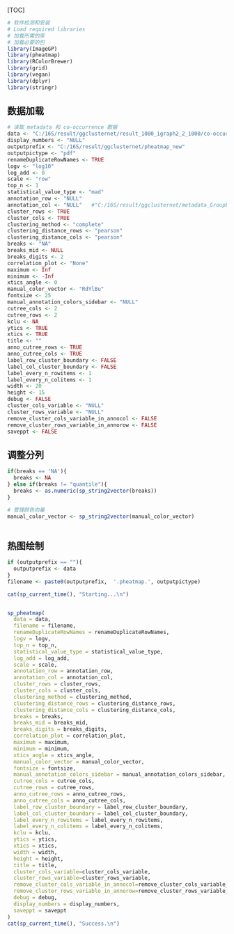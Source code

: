 [TOC]



```{r}
# 软件检测和安装
# Load required libraries
# 加载所需的库
# 加载必要的包
library(ImageGP)
library(pheatmap)
library(RColorBrewer)
library(grid)
library(vegan)
library(dplyr)
library(stringr)

```



## 数据加载
```{r}
# 读取 metadata 和 co-occurrence 数据
data <- "C:/16S/result/ggclusternet/result_1000_igraph2_2_1000/co-occurrence_Grobel_net3.txt"
display_numbers <- "NULL"
outputprefix <- "C:/16S/result/ggclusternet/pheatmap_new"
outputpictype <- "pdf"
renameDuplicateRowNames <- TRUE
logv <- "log10"
log_add <- 0
scale <- "row"
top_n <- 1
statistical_value_type <- "mad"
annotation_row <- "NULL"
annotation_col <- "NULL"   #"C:/16S/result/ggclusternet/metadata_GroupE.txt"  "NULL"
cluster_rows <- TRUE
cluster_cols <- TRUE
clustering_method <- "complete"
clustering_distance_rows <- "pearson"
clustering_distance_cols <- "pearson"
breaks <- "NA"
breaks_mid <- NULL
breaks_digits <- 2
correlation_plot <- "None"
maximum <- Inf
minimum <- -Inf
xtics_angle <- 0
manual_color_vector <- "RdYlBu"
fontsize <- 25
manual_annotation_colors_sidebar <- "NULL"
cutree_cols <- 2
cutree_rows <- 2
kclu <- NA
ytics <- TRUE
xtics <- TRUE
title <- ""
anno_cutree_rows <- TRUE
anno_cutree_cols <- TRUE
label_row_cluster_boundary <- FALSE
label_col_cluster_boundary <- FALSE
label_every_n_rowitems <- 1
label_every_n_colitems <- 1
width <- 20
height <- 15
debug <- FALSE
cluster_cols_variable <- "NULL"
cluster_rows_variable <- "NULL"
remove_cluster_cols_variable_in_annocol <- FALSE
remove_cluster_rows_variable_in_annorow <- FALSE
saveppt <- FALSE

```  



## 调整分列
```{r}
if(breaks == 'NA'){
  breaks <- NA
} else if(breaks != "quantile"){
  breaks <- as.numeric(sp_string2vector(breaks))
}

# 管理颜色向量
manual_color_vector <- sp_string2vector(manual_color_vector)



```    


## 热图绘制
```{r}

if (outputprefix == ""){
  outputprefix <- data
}
filename <- paste0(outputprefix,  '.pheatmap.', outputpictype)

cat(sp_current_time(), "Starting...\n")


sp_pheatmap(
  data = data,
  filename = filename,
  renameDuplicateRowNames = renameDuplicateRowNames,
  logv = logv,
  top_n = top_n,
  statistical_value_type = statistical_value_type,
  log_add = log_add,
  scale = scale,
  annotation_row = annotation_row,
  annotation_col = annotation_col,
  cluster_rows = cluster_rows,
  cluster_cols = cluster_cols,
  clustering_method = clustering_method,
  clustering_distance_rows = clustering_distance_rows,
  clustering_distance_cols = clustering_distance_cols,
  breaks = breaks,
  breaks_mid = breaks_mid,
  breaks_digits = breaks_digits,
  correlation_plot = correlation_plot,
  maximum = maximum,
  minimum = minimum,
  xtics_angle = xtics_angle,
  manual_color_vector = manual_color_vector,
  fontsize = fontsize,
  manual_annotation_colors_sidebar = manual_annotation_colors_sidebar,
  cutree_cols = cutree_cols,
  cutree_rows = cutree_rows,
  anno_cutree_rows = anno_cutree_rows,
  anno_cutree_cols = anno_cutree_cols,
  label_row_cluster_boundary = label_row_cluster_boundary,
  label_col_cluster_boundary = label_col_cluster_boundary,
  label_every_n_rowitems = label_every_n_rowitems,
  label_every_n_colitems = label_every_n_colitems,
  kclu = kclu,
  ytics = ytics,
  xtics = xtics,
  width = width,
  height = height,
  title = title,
  cluster_cols_variable=cluster_cols_variable,
  cluster_rows_variable=cluster_rows_variable,
  remove_cluster_cols_variable_in_annocol=remove_cluster_cols_variable_in_annocol,
  remove_cluster_rows_variable_in_annorow=remove_cluster_rows_variable_in_annorow,
  debug = debug,
  display_numbers = display_numbers,
  saveppt = saveppt
)
cat(sp_current_time(), "Success.\n")





```    

























 

 
 
 